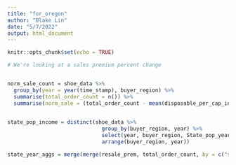 ```yaml
---
title: "for_oregon"
author: "Blake Lin"
date: "5/7/2022"
output: html_document
---
```


```r
knitr::opts_chunk$set(echo = TRUE)
```



```r
# We're looking at a sales premium percent change


norm_sale_count = shoe_data %>%
  group_by(year = year(time_stamp), buyer_region) %>%
  summarise(total_order_count = n()) %>%
  summarise(norm_sale = (total_order_count - mean(disposable_per_cap_income))/disposable_per_cap_income)
  

state_pop_income = distinct(shoe_data %>%
                              group_by(buyer_region, year) %>%
                              select(year, buyer_region, State_pop_year, disposable_per_cap_income) %>%
                              arrange(buyer_region, year))

state_year_aggs = merge(merge(resale_prem, total_order_count, by = c("state", "year")), state_pop_income, by.x = c("state","year"), by.y=c("buyer_region","year"), all.x = TRUE)


```


